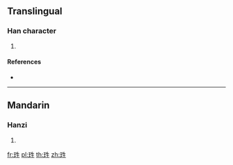 {{character info/new}}
==Translingual==

===Han character===
{{Han char|rn=96|rad=玉|as=05|sn=9|four=|canj=MGHQM|ids=⿰𤣩生}}

# {{defn|Han|sort=玉05}}

====References====
* {{Han ref|kx=0729.150|dkj=20909|dj=1141.070|hdz=21107.020|uh=73C4|ud=29636}}

----

==Mandarin==

===Hanzi===
{{cmn-hanzi|pin=[[shēng]] ([[sheng1]])|wg=sheng<sup>1</sup>}}

# {{defn|lang=cmn|sort=玉05}}

[[fr:珄]]
[[pl:珄]]
[[th:珄]]
[[zh:珄]]